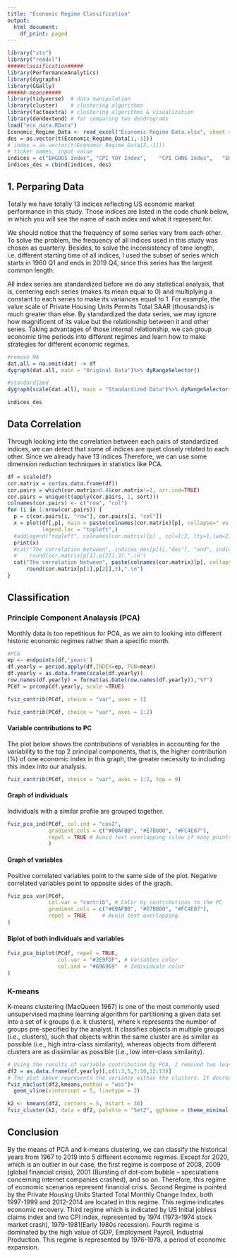 ```yaml
---
title: "Economic Regime Classification"
output:
  html_document:
    df_print: paged
---
```


```r
library("xts")
library("readxl")
#####classification#####
library(PerformanceAnalytics)
library(dygraphs)
library(GGally)
#####k-means#####
library(tidyverse)  # data manipulation
library(cluster)    # clustering algorithms
library(factoextra) # clustering algorithms & visualization
library(dendextend) # for comparing two dendrograms
load("eco_data.RData")
Economic_Regime_Data <- read_excel("Economic Regime Data.xlsx", sheet = "New Data", skip = 1, n_max = 2)
des = as.vector(t(Economic_Regime_Data[1,-1]))
# index = as.vector(t(Economic_Regime_Data[2,-1]))
# ticker names, input value
indices = c("EHGDUS Index",	"CPI YOY Index",	"CPI CHNG Index",	"EHUPUS Index",	"IP CHNG Index",	"NHSPATOT Index",	"NFP TCH Index"	,"TMNOCHNG Index",	"LEI TOTL Index",	"PITL YOY Index",	"CICRTOT Index",	"USCABAL Index","M2% YOY Index")
indices_des = cbind(indices, des)
```

## 1. Perparing Data

Totally we have totally 13 indices reflecting US economic market performance in this study. Those indices are listed in the code chunk below, in which you will see the name of each index and what it represent for. 

We should notice that the frequency of some series vary from each other. To solve the problem, the frequency of all indices used in this study was chosen as quarterly. Besides, to solve the inconsistency of time length, i.e. different starting time of all indices, I used the subset of series which starts in 1960 Q1 and ends in 2019 Q4, since this series has the largest common length. 

All index series are standardized before we do any statistical analysis, that is, centering each series (makes its mean equal to 0) and multiplying a constant to each series to make its variances equal to 1.
For example, the value scale of Private Housing Units Permits Total SAAR (thousands) is much greater than else. By standardized the data series, we may ignore how magnificent of its value but the relationship between it and other series. Taking advantages of those internal relationship, we can group economic time periods into different regimes and learn how to make strategies for different economic regimes. 

```r
#remove NA
dat.all = na.omit(dat) -> df
dygraph(dat.all, main = "Original Data")%>% dyRangeSelector()
```

```r
#standardized
dygraph(scale(dat.all), main = "Standardized Data")%>% dyRangeSelector()
```
 
```r
indices_des
```


## Data Correlation

Through looking into the correlation between each pairs of standardized indices, we can detect that some of indices are quiet closely related to each other. Since we already have 13 indices 
Therefore, we can use some dimension reduction techniques in statistics like PCA.

```r
df = scale(df)
cor.matrix = cor(as.data.frame(df))
cor.pairs = which(cor.matrix>0.4&cor.matrix!=1, arr.ind=TRUE)
cor.pairs = unique(t(apply(cor.pairs, 1, sort)))
colnames(cor.pairs) <- c("row", "col")
for (i in 1:nrow(cor.pairs)) {
  p = c(cor.pairs[i, "row"], cor.pairs[i, "col"])
  x = plot(df[,p], main = paste(colnames(cor.matrix)[p], collapse=" vs. "),
           legend.loc = "topleft",)
  #addLegend("topleft", colnames(cor.matrix)[p] , col=1:2, lty=1,lwd=2)
  print(x)
  #cat("The correlation between", indices_des[p[1],"des"], "and", indices_des[p[2],"des"], "is", 
  #    round(cor.matrix[p[1],p[2]],3),".\n")
  cat("The correlation between", paste(colnames(cor.matrix)[p], collapse=" and "), "is", 
      round(cor.matrix[p[1],p[2]],3),".\n")
}
```

## Classification 

### Principle Component Analaysis (PCA)

Monthly data is too repetitious for PCA, as we aim to looking into different historic economic regimes rather than a specific month. 
```r
#PCA
ep <- endpoints(df,'years')
df.yearly = period.apply(df,INDEX=ep, FUN=mean)
df.yearly = as.data.frame(scale(df.yearly))
row.names(df.yearly) = format(as.Date(row.names(df.yearly)),"%Y")
PCdf = prcomp(df.yearly, scale =TRUE)

```

```r
fviz_contrib(PCdf, choice = "var", axes = 1)
```

```r
fviz_contrib(PCdf, choice = "var", axes = 1:2)
```


####  Variable contributions to PC

The plot below shows the contributions of variables in accounting for the variability to the top 2 principal components, that is, the higher contribution (%) of one economic index in this graph, the greater necessity to including this index into our analysis.

```r
fviz_contrib(PCdf, choice = "var", axes = 1:2, top = 9)
```

#### Graph of individuals

Individuals with a similar profile are grouped together.

```r
fviz_pca_ind(PCdf, col.ind = "cos2",
             gradient.cols = c("#00AFBB", "#E7B800", "#FC4E07"),
             repel = TRUE # Avoid text overlapping (slow if many points)
             )
```

#### Graph of variables

Positive correlated variables point to the same side of the plot. Negative correlated variables point to opposite sides of the graph.

```r
fviz_pca_var(PCdf,
             col.var = "contrib", # Color by contributions to the PC
             gradient.cols = c("#00AFBB", "#E7B800", "#FC4E07"),
             repel = TRUE     # Avoid text overlapping
)
```

#### Biplot of both individuals and variables

```r
fviz_pca_biplot(PCdf, repel = TRUE,
                col.var = "#2E9FDF", # Variables color
                col.ind = "#696969"  # Individuals color
)


```

### K-means

K-means clustering (MacQueen 1967) is one of the most commonly used unsupervised machine learning algorithm for partitioning a given data set into a set of k groups (i.e. k clusters), where k represents the number of groups pre-specified by the analyst. It classifies objects in multiple groups (i.e., clusters), such that objects within the same cluster are as similar as possible (i.e., high intra-class similarity), whereas objects from different clusters are as dissimilar as possible (i.e., low inter-class similarity).

```r
# Using the results of variable contribution by PCA, I removed two least important indices from the original data.
df2 = as.data.frame(df.yearly)[,c(1:3,5,7:10,12:13)]
# The plot above represents the variance within the clusters. It decreases as k increases, but it can be seen a bend (or “elbow”) at k = 4. 
fviz_nbclust(df2,kmeans,method = "wss")+
  geom_vline(xintercept = 5, linetype = 2)

k2 <- kmeans(df2, centers = 5, nstart = 30)
fviz_cluster(k2, data = df2, palette = "Set2", ggtheme = theme_minimal())
```

## Conclusion

By the means of PCA and k-means clustering, we can classify the historical years from 1967 to 2019 into 5 different economic regimes. Except for 2020, which is an outlier in our case, the first regime is compose of 2008, 2009 (global financial crisis), 2001 (Bursting of dot-com bubble – speculations concerning internet companies crashed), and so on. Therefore, this regime of economic scenarios represent financial crisis. Second Regime is pointed by the Private Housing Units Started Total Monthly Change Index, both 1997-1999 and 2012-2014 are located in this regime. This regime indicates economic recovery. Third regime which is indicated by US Initial jobless claims index and two CPI index, represented by 1974 (1973–1974 stock market crash), 1979-1981(Early 1980s recession).  Fourth regime is dominated by the high value of GDP, Employment Payroll, Industrial Production. This regime is represented by 1976-1978, a period of economic expansion. 
